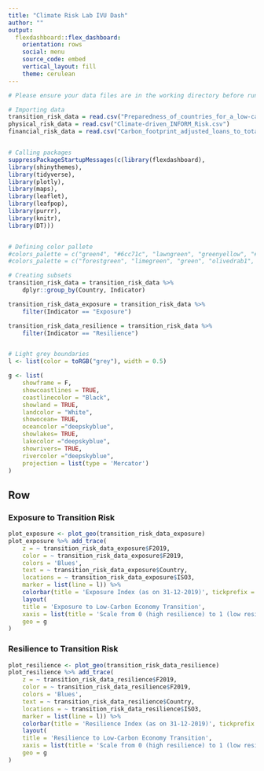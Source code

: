 ```yaml
---
title: "Climate Risk Lab IVU Dash"
author: ""
output: 
  flexdashboard::flex_dashboard:
    orientation: rows
    social: menu
    source_code: embed
    vertical_layout: fill
    theme: cerulean
---
```


```r

# Please ensure your data files are in the working directory before running the code

# Importing data
transition_risk_data = read.csv("Preparedness_of_countries_for_a_low-carbon_transition.csv")
physical_risk_data = read.csv("Climate-driven_INFORM_Risk.csv")
financial_risk_data = read.csv("Carbon_footprint_adjusted_loans_to_total_loans_for_deposit_takers.csv")


# Calling packages
suppressPackageStartupMessages(c(library(flexdashboard),
library(shinythemes),
library(tidyverse),
library(plotly),
library(maps),
library(leaflet),
library(leafpop),
library(purrr),
library(knitr),
library(DT)))


# Defining color pallete 
#colors_palette = c("green4", "#6cc71c", "lawngreen", "greenyellow", "#adf20c", "#eff22e", "gold", "gold3", "#c75e1c", "#f52525", "brown")
#colors_palette = c("forestgreen", "limegreen", "green", "olivedrab1", "greenyellow", "yellow", "yellow3", "gold", "firebrick1", "red", "red4")

# Creating subsets
transition_risk_data = transition_risk_data %>% 
    dplyr::group_by(Country, Indicator)

transition_risk_data_exposure = transition_risk_data %>% 
    filter(Indicator == "Exposure")

transition_risk_data_resilience = transition_risk_data %>% 
    filter(Indicator == "Resilience")


# Light grey boundaries
l <- list(color = toRGB("grey"), width = 0.5)

g <- list(
    showframe = F,
    showcoastlines = TRUE, 
    coastlinecolor = "Black",
    showland = TRUE,
    landcolor = "White",
    showocean= TRUE, 
    oceancolor ="deepskyblue",
    showlakes= TRUE, 
    lakecolor ="deepskyblue",
    showrivers= TRUE, 
    rivercolor ="deepskyblue",
    projection = list(type = 'Mercator')
)

```

Row {.tabset .tabset-fade}
-----------------------------------------------------------------------

### Exposure to Transition Risk

```r

plot_exposure <- plot_geo(transition_risk_data_exposure)
plot_exposure %>% add_trace(
    z = ~ transition_risk_data_exposure$F2019, 
    color = ~ transition_risk_data_exposure$F2019, 
    colors = 'Blues',
    text = ~ transition_risk_data_exposure$Country, 
    locations = ~ transition_risk_data_exposure$ISO3, 
    marker = list(line = l)) %>% 
    colorbar(title = 'Exposure Index (as on 31-12-2019)', tickprefix = '') %>% 
    layout(
    title = 'Exposure to Low-Carbon Economy Transition',
    xaxis = list(title = 'Scale from 0 (high resilience) to 1 (low resilience)'),
    geo = g
)

```

### Resilience to Transition Risk

```r

plot_resilience <- plot_geo(transition_risk_data_resilience)
plot_resilience %>% add_trace(
    z = ~ transition_risk_data_resilience$F2019, 
    color = ~ transition_risk_data_resilience$F2019, 
    colors = 'Blues',
    text = ~ transition_risk_data_resilience$Country, 
    locations = ~ transition_risk_data_resilience$ISO3, 
    marker = list(line = l)) %>% 
    colorbar(title = 'Resilience Index (as on 31-12-2019)', tickprefix = '') %>% 
    layout(
    title = 'Resilience to Low-Carbon Economy Transition',
    xaxis = list(title = 'Scale from 0 (high resilience) to 1 (low resilience)'),
    geo = g
)

```

